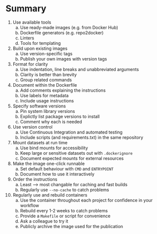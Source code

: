 # Summary

1. Use available tools
    a. Use ready-made images (e.g. from Docker Hub)
    b. Dockerfile generators (e.g. repo2docker)
    c. Linters
    d. Tools for templating
2. Build upon existing images
    a. Use version-specific tags
    b. Publish your own images with version tags
3. Format for clarity
    a. Use indentation, line breaks and unabbreviated arguments
    b. Clarity is better than brevity
    c. Group related commands
4. Document within the Dockerfile
    a. Add comments explaining the instructions
    b. Use labels for metadata
    c. Include usage instructions
5. Specify software versions
    a. Pin system library versions
    b. Explictly list package versions to install
    c. Comment why each is needed
6. Use version control
    a. Use Continuous Integration and automated testing
    b. Include scripts (and requirements.txt) in the same repository
7. Mount datasets at run time
    a. Use bind mounts for accessibility
    b. Keep large or sensitive datasets out with `.dockerignore`
    c. Document expected mounts for external resources
8. Make the image one-click runnable
    a. Set default behaviour with `CMD` and `ENTRYPOINT`
    b. Document how to use it interactively
9. Order the instructions
    a. Least --> most changable for caching and fast builds
    b. Regularly use `--no-cache` to catch problems
10. Regularly use and rebuild containers
    a. Use the container throughout each project for confidence in your workflow
    b. Rebuild every 1-2 weeks to catch problems
    c. Provide a `Makefile` or script for convenience
    d. Ask a colleague to try it
    e. Publicly archive the image used for the publication
